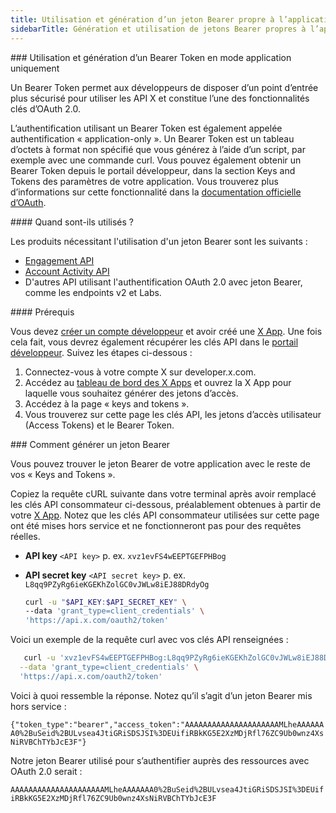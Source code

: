 ```yaml
---
title: Utilisation et génération d’un jeton Bearer propre à l’application
sidebarTitle: Génération et utilisation de jetons Bearer propres à l’application
---
```


<div id="using-and-generating-an-app-only-bearer-token">
  ### Utilisation et génération d’un Bearer Token en mode application uniquement
</div>

Un Bearer Token permet aux développeurs de disposer d’un point d’entrée plus sécurisé pour utiliser les API X et constitue l’une des fonctionnalités clés d’OAuth 2.0.

L’authentification utilisant un Bearer Token est également appelée authentification « application-only ». Un Bearer Token est un tableau d’octets à format non spécifié que vous générez à l’aide d’un script, par exemple avec une commande curl. Vous pouvez également obtenir un Bearer Token depuis le portail développeur, dans la section Keys and Tokens des paramètres de votre application. Vous trouverez plus d’informations sur cette fonctionnalité dans la [documentation officielle d’OAuth](https://oauth.net/2/bearer-tokens/).

<div id="when-are-they-used">
  #### Quand sont-ils utilisés ?
</div>

Les produits nécessitant l&#39;utilisation d&#39;un jeton Bearer sont les suivants :

* [Engagement API](/fr/x-api/enterprise-gnip-2.0/fundamentals/engagement-api)
* [Account Activity API](/fr/x-api/enterprise-gnip-2.0/fundamentals/account-activity)
* D&#39;autres API utilisant l&#39;authentification OAuth 2.0 avec jeton Bearer, comme les endpoints v2 et Labs.

<div id="prerequisites">
  #### Prérequis
</div>

Vous devez [créer un compte développeur](https://developer.x.com/en/portal/petition/essential/basic-info) et avoir créé une [X App](/fr/resources/fundamentals/developer-apps). Une fois cela fait, vous devrez également récupérer les clés API dans le [portail développeur](/fr/resources/fundamentals/developer-portal). Suivez les étapes ci-dessous :

1. Connectez-vous à votre compte X sur developer.x.com.
2. Accédez au [tableau de bord des X Apps](https://developer.x.com/content/developer-twitter/en/apps) et ouvrez la X App pour laquelle vous souhaitez générer des jetons d’accès.
3. Accédez à la page « keys and tokens ».
4. Vous trouverez sur cette page les clés API, les jetons d’accès utilisateur (Access Tokens) et le Bearer Token.

<div id="how-to-generate-a-bearer-token">
  ### Comment générer un jeton Bearer
</div>

Vous pouvez trouver le jeton Bearer de votre application avec le reste de vos « Keys and Tokens ».

Copiez la requête cURL suivante dans votre terminal après avoir remplacé les clés API consommateur ci-dessous, préalablement obtenues à partir de votre [X App](/fr/resources/fundamentals/developer-apps). Notez que les clés API consommateur utilisées sur cette page ont été mises hors service et ne fonctionneront pas pour des requêtes réelles.

* **API key** `<API key>` p. ex. `xvz1evFS4wEEPTGEFPHBog`
* **API secret key** `<API secret key>` p. ex. `L8qq9PZyRg6ieKGEKhZolGC0vJWLw8iEJ88DRdyOg`

  ```bash
  curl -u "$API_KEY:$API_SECRET_KEY" \
  --data 'grant_type=client_credentials' \
  'https://api.x.com/oauth2/token'
  ```

Voici un exemple de la requête curl avec vos clés API renseignées :

```bash
   curl -u 'xvz1evFS4wEEPTGEFPHBog:L8qq9PZyRg6ieKGEKhZolGC0vJWLw8iEJ88DRdyOg' \
  --data 'grant_type=client_credentials' \
  'https://api.x.com/oauth2/token'
```

Voici à quoi ressemble la réponse. Notez qu’il s’agit d’un jeton Bearer mis hors service :

`{"token_type":"bearer","access_token":"AAAAAAAAAAAAAAAAAAAAAMLheAAAAAAA0%2BuSeid%2BULvsea4JtiGRiSDSJSI%3DEUifiRBkKG5E2XzMDjRfl76ZC9Ub0wnz4XsNiRVBChTYbJcE3F"}`

Notre jeton Bearer utilisé pour s’authentifier auprès des ressources avec OAuth 2.0 serait :

`AAAAAAAAAAAAAAAAAAAAAMLheAAAAAAA0%2BuSeid%2BULvsea4JtiGRiSDSJSI%3DEUifiRBkKG5E2XzMDjRfl76ZC9Ub0wnz4XsNiRVBChTYbJcE3F`